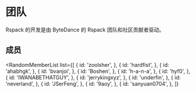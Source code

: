 
# 团队

Rspack 的开发是由 ByteDance 的 Rspack 团队和社区贡献者驱动。

## 成员

<RandomMemberList
  list={[
    {
      id: 'zoolsher',
    },
    {
      id: 'hardfist',
    },
    {
      id: 'ahabhgk',
    },
    {
      id: 'bvanjoi',
    },
    {
      id: 'Boshen',
    },
    {
      id: 'h-a-n-a',
    },
    {
      id: 'hyf0',
    },
    {
      id: 'IWANABETHATGUY',
    },
    {
      id: 'jerrykingxyz',
    },
    {
      id: 'underfin',
    },
    {
      id: 'neverland',
    },
    {
      id: 'JSerFeng',
    },
    {
      id: '9aoy',
    },
    {
      id: 'sanyuan0704',
    },
  ]}
></RandomMemberList>
